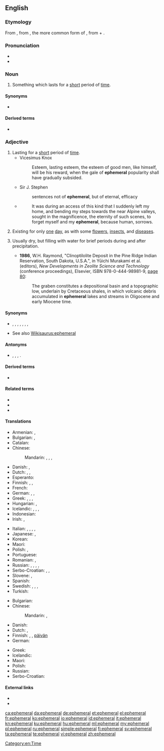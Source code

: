 ==English==
{{was wotd|2007|August|24}}
{{wikipedia}}

===Etymology===
From {{etyl|NL.|en}} {{m|la|ephemerus}}, from {{etyl|grc|en}} {{m|grc|ἐφήμερος}}, the more common form of {{m|grc|ἐφημέριος||of, for, or during the day, living or lasting but for a day, short-lived, temporary}}, from {{m|grc|ἐπί||on}} + {{m|grc|ἡμέρα||day}}.

===Pronunciation===
* {{IPA|/ɛˈfɛ.mə.ɹəl/|/əˈfɛ.mə.ɹəl/|lang=en}}
* {{audio|en-us-ephemeral.ogg|Audio (US)|lang=en}}

===Noun===
{{en-noun}}

# Something which lasts for a [[short]] period of [[time]].

====Synonyms====
* {{sense|short-lived}} {{l|en|ephemeron}}

====Derived terms====
* {{l|en|spring ephemeral}}

===Adjective===
{{en-adj}}

# Lasting for a [[short]] period of [[time]].
#* Vicesimus Knox
#*: Esteem, lasting esteem, the esteem of good men, like himself, will be his reward, when the gale of '''ephemeral''' popularity shall have gradually subsided.
#* Sir J. Stephen
#*: sentences not of '''ephemeral''', but of eternal, efficacy
#* {{quote-book|year=1818|author=Mary Shelley|title=Frankenstein|chapter=9|url=http://ebooks.adelaide.edu.au/s/shelley/mary/s53f/chapter9.html}}
#*: It was during an access of this kind that I suddenly left my home, and bending my steps towards the near Alpine valleys, sought in the magnificence, the eternity of such scenes, to forget myself and my '''ephemeral''', because human, sorrows.
# {{lb|en|biology}} Existing for only [[one]] [[day]], as with some [[flower]]s, [[insect]]s, and [[disease]]s.
# {{lb|en|geology|of a body of water}} Usually dry, but filling with water for brief periods during and after precipitation.
#* '''1986''', W.H. Raymond, "Clinoptilolite Deposit in the Pine Ridge Indian Reservation, South Dakota, U.S.A.", in Yūichi Murakami et al. (editors), ''New Developments in Zeolite Science and Technology'' (conference proceedings), Elsevier, ISBN 978-0-444-98981-9, [http://books.google.com/books?id=Rcwqu800Vj0C&pg=PA80&dq=ephemeral page 80]:
#*: The graben constitutes a depositional basin and a topographic low, underlain by Cretaceous shales, in which volcanic debris accumulated in '''ephemeral''' lakes and streams in Oligocene and early Miocene time.

====Synonyms====
* {{sense|lasting for a short period of time}} {{l|en|temporary}}, {{l|en|transitory}}, {{l|en|fleeting}}, {{l|en|evanescent}}, {{l|en|momentary}}, {{l|en|short-lived}}, {{l|en|short}}, {{l|en|volatile}}
* See also [[Wikisaurus:ephemeral]]

====Antonyms====
* {{sense|lasting for a long period of time}} {{l|en|permanent}}, {{l|en|eternal}}, {{l|en|everlasting}}, {{l|en|timeless}}.

====Derived terms====
* {{l|en|ephemerally}}

====Related terms====
* {{l|en|ephemera}}
* {{l|en|ephemeron}}
* {{l|en|ephemerality}}

====Translations====
{{trans-top|lasting for a short period of time}}
* Armenian: {{t+|hy|վաղանցիկ|sc=Armn}}, {{t+|hy|անցողիկ|sc=Armn}}
* Bulgarian: {{t+|bg|краткотраен|sc=Cyrl}}, {{t+|bg|мимолетен|sc=Cyrl}}
* Catalan: {{t+|ca|efímer}}
* Chinese:
*: Mandarin: {{t|cmn|[[短暫]][[的]]|sc=Hani}}, {{t|cmn|[[短暂]][[的]]|tr=duǎnzàn de|sc=Hani}}, {{t|cmn|[[一時]][[的]]|sc=Hani}}, {{t|cmn|[[一时]][[的]]|tr=yīshí de|sc=Hani}}
* Danish: {{t+|da|midlertidig}}, {{t|da|kortlivet}}
* Dutch: {{t|nl|vergankelijk}}, {{t|nl|kortstondig}}, {{t+|nl|vluchtig}}
* Esperanto: {{t|eo|momenta}}
* Finnish: {{t+|fi|lyhytaikainen}}, {{t|fi|hetkellinen}}, {{t+|fi|ohimenevä}}
* French: {{t+|fr|éphémère}}
* German: {{t+|de|flüchtig}}, {{t+|de|kurzlebig}}, {{t+|de|vergänglich}}
* Greek: {{t+|el|εφήμερος}}, {{t+|el|παροδικός}}, {{t+|el|πρόσκαιρος}}, {{t+|el|βραχύβιος}}
* Hungarian: {{t+|hu|kérészéletű}}, {{t+|hu|efemer}}
* Icelandic: {{t|is|skammvinnur|m}}, {{t|is|skammær|m}}, {{t|is|skammlífur|m}}, {{t|is|hverfull|m}}
* Indonesian: {{t-check|id|bersifat sementara}} <!-- {{t-SOP}} if non-idiomatic; see [[User:Kephir/gadgets/xte#Translation_fixing]] -->
* Irish: {{t|ga|breacshaolach}}, {{t|ga|gearrshaolach}}
{{trans-mid}}
* Italian: {{t+|it|effimero}}, {{t+|it|passeggero}}, {{t|it|fuggevole}}, {{t+|it|transitorio}}, {{t+|it|fugace}}
* Japanese: {{t+|ja|はかない|sc=Jpan|tr=hakanai}}, {{t|ja|束の間|alt=束の間の|tr=tsukanoma no|sc=Jpan}}
* Korean: {{t|ko|재지 않는|sc=Kore}}
* Maori: {{t|mi|rangitahi}}
* Polish: {{t+|pl|ulotny|m}}, {{t+|pl|efemeryczny|m}}
* Portuguese: {{t+|pt|efêmero|m}}
* Romanian: {{t+|ro|efemer}}, {{t+|ro|trecător}}
* Russian: {{t+|ru|эфеме́рный}}, {{t+|ru|преходящий}}, {{t+|ru|мимолётный}}, {{t+|ru|недолговечный}}, {{t+|ru|непродолжительный}}
* Serbo-Croatian: {{t+|sh|ȅfemēran}}, {{t+|sh|krȁtkotrājan}}, {{t+|sh|prìvremen}}
* Slovene: {{t|sl|kratkotrajen|m}}, {{t|sl|začasen|m}}
* Spanish: {{t+|es|efímero}}
* Swedish: {{t+|sv|flyktig}}, {{t+|sv|efemär}}, {{t+|sv|förgänglig}}, {{t+|sv|kortlivad}}
* Turkish: {{t|tr|efemera}}
{{trans-bottom}}

{{trans-top|existing for only one day}}
* Bulgarian: {{t|bg|еднодневен|sc=Cyrl}}
* Chinese:
*: Mandarin: {{t|cmn|朝生暮死的|sc=Hani}}, {{t|cmn|昙花一现的|sc=Hani}}
* Danish: {{t+|da|døgnflue}}
* Dutch: {{t|nl|eendaags}}, {{t|nl|eendags}}
* Finnish: {{t+|fi|päivä|alt=päivä-}}, {{t+|fi|päivä|alt=päivän-}}, [[päivän#Finnish|päivän]] {{t+|fi|kestävä}}
* German: {{t|de|Eintags-}}
{{trans-mid}}
* Greek: {{t+|el|εφήμερος}}
* Icelandic: {{t|is|dægurlangur|m}}
* Maori: {{t|mi|rangitahi}}
* Polish: {{t+|pl|efemeryczny}}
* Russian: {{t+|ru|однодневный}}
* Serbo-Croatian: {{t+|sh|ȅfemēran}}
{{trans-bottom}}

====External links====
* {{R:Webster 1913}}
* {{R:Century 1911}}

[[Category:en:Time]]

[[ca:ephemeral]]
[[da:ephemeral]]
[[de:ephemeral]]
[[et:ephemeral]]
[[el:ephemeral]]
[[fr:ephemeral]]
[[ko:ephemeral]]
[[io:ephemeral]]
[[id:ephemeral]]
[[it:ephemeral]]
[[kn:ephemeral]]
[[ku:ephemeral]]
[[hu:ephemeral]]
[[ml:ephemeral]]
[[my:ephemeral]]
[[pl:ephemeral]]
[[ru:ephemeral]]
[[simple:ephemeral]]
[[fi:ephemeral]]
[[sv:ephemeral]]
[[ta:ephemeral]]
[[te:ephemeral]]
[[vi:ephemeral]]
[[zh:ephemeral]]